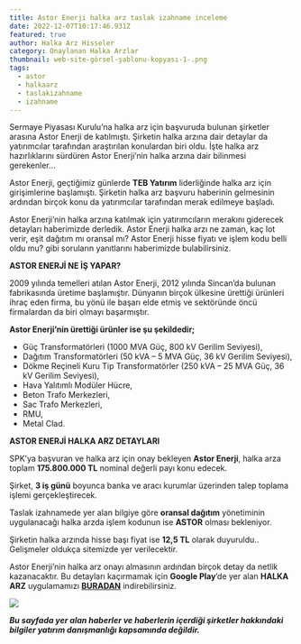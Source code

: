 ```yaml
---
title: Astor Enerji halka arz taslak izahname inceleme
date: 2022-12-07T10:17:46.931Z
featured: true
author: Halka Arz Hisseler
category: Onaylanan Halka Arzlar
thumbnail: web-site-görsel-şablonu-kopyası-1-.png
tags:
  - astor
  - halkaarz
  - taslakizahname
  - izahname
---
```

Sermaye Piyasası Kurulu’na halka arz için başvuruda bulunan şirketler arasına Astor Enerji de katılmıştı. Şirketin halka arzına dair detaylar da yatırımcılar tarafından araştırılan konulardan biri oldu. İşte halka arz hazırlıklarını sürdüren Astor Enerji’nin halka arzına dair bilinmesi gerekenler…

Astor Enerji, geçtiğimiz günlerde **TEB Yatırım** liderliğinde halka arz için girişimlerine başlamıştı. Şirketin halka arz başvuru haberinin gelmesinin ardından birçok konu da yatırımcılar tarafından merak edilmeye başladı.

Astor Enerji’nin halka arzına katılmak için yatırımcıların merakını giderecek detayları haberimizde derledik. Astor Enerji halka arzı ne zaman, kaç lot verir, eşit dağıtım mı oransal mı? Astor Enerji hisse fiyatı ve işlem kodu belli oldu mu? gibi soruların yanıtlarını haberimizde bulabilirsiniz.

**ASTOR ENERJİ NE İŞ YAPAR?**

2009 yılında temelleri atılan Astor Enerji, 2012 yılında Sincan’da bulunan fabrikasında üretime başlamıştır. Dünyanın birçok ülkesine ürettiği ürünleri ihraç eden firma, bu yönü ile başarı elde etmiş ve sektöründe öncü firmalardan da biri olmayı başarmıştır.

**Astor Enerji’nin ürettiği ürünler ise şu şekildedir;** 

* Güç Transformatörleri (1000 MVA Güç, 800 kV Gerilim Seviyesi), 
* Dağıtım Transformatörleri (50 kVA – 5 MVA Güç, 36 kV Gerilim Seviyesi), 
* Dökme Reçineli Kuru Tip Transformatörler (250 kVA – 25 MVA Güç, 36 kV Gerilim Seviyesi), 
* Hava Yalıtımlı Modüler Hücre, 
* Beton Trafo Merkezleri, 
* Sac Trafo Merkezleri, 
* RMU, 
* Metal Clad.

**ASTOR ENERJİ HALKA ARZ DETAYLARI**

SPK’ya başvuran ve halka arz için onay bekleyen **Astor Enerji**, halka arza toplam **175.800.000 TL** nominal değerli payı konu edecek. 

Şirket, **3 iş günü** boyunca banka ve aracı kurumlar üzerinden talep toplama işlemi gerçekleştirecek. 

Taslak izahnamede yer alan bilgiye göre **oransal dağıtım** yönetiminin uygulanacağı halka arzda işlem kodunun ise **ASTOR** olması bekleniyor. 

Şirketin halka arzında hisse başı fiyat ise **12,5 TL** olarak duyuruldu.. Gelişmeler oldukça sitemizde yer verilecektir.

Astor Enerji’nin halka arz onayı almasının ardından birçok detay da netlik kazanacaktır. Bu detayları kaçırmamak için **Google Play**’de yer alan **HALKA ARZ** uygulamamızı **[BURADAN](https://play.google.com/store/apps/details?id=com.halkaarzhaber.hisseler&hl=en&gl=TR)** indirebilirsiniz.

![](ekran-alıntısı.jpg)

***Bu sayfada yer alan haberler ve haberlerin içerdiği şirketler hakkındaki bilgiler yatırım danışmanlığı kapsamında değildir.***